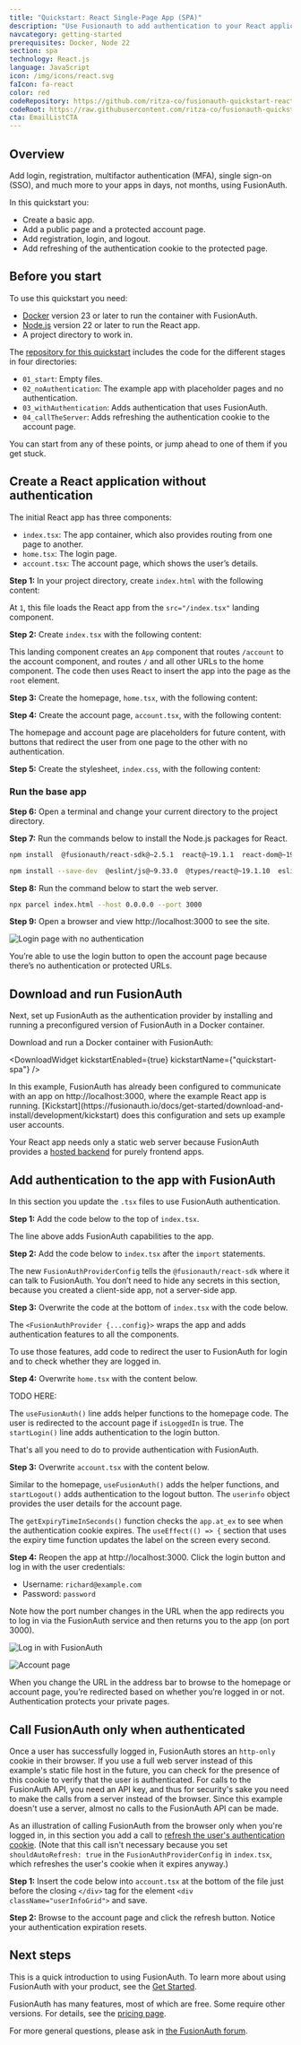 ```yaml
---
title: "Quickstart: React Single-Page App (SPA)"
description: "Use Fusionauth to add authentication to your React application. Add registration, login, and a protected route to a frontend-only project. Estimated time to complete: 15 minutes"
navcategory: getting-started
prerequisites: Docker, Node 22
section: spa
technology: React.js
language: JavaScript
icon: /img/icons/react.svg
faIcon: fa-react
color: red
codeRepository: https://github.com/ritza-co/fusionauth-quickstart-react/draft_overhaulReactQuickstart
codeRoot: https://raw.githubusercontent.com/ritza-co/fusionauth-quickstart-react/draft_overhaulReactQuickstart
cta: EmailListCTA
---
```



## Overview

Add login, registration, multifactor authentication (MFA), single sign-on (SSO), and much more to your apps in days, not months, using FusionAuth.

In this quickstart you:
- Create a basic app.
- Add a public page and a protected account page.
- Add registration, login, and logout.
- Add refreshing of the authentication cookie to the protected page.

## Before you start

To use this quickstart you need:

- [Docker](https://www.docker.com) version 23 or later to run the container with FusionAuth.
- [Node.js](https://nodejs.org/en) version 22 or later to run the React app.
- A project directory to work in.

The <a href={frontmatter.codeRepository}>repository for this quickstart</a> includes the code for the different stages in four directories:

- `01_start`: Empty files.
- `02_noAuthentication`: The example app with placeholder pages and no authentication.
- `03_withAuthentication`: Adds authentication that uses FusionAuth.
- `04_callTheServer`: Adds refreshing the authentication cookie to the account page.

You can start from any of these points, or jump ahead to one of them if you get stuck.

## Create a React application without authentication

The initial React app has three components:

- `index.tsx`: The app container, which also provides routing from one page to another.
- `home.tsx`: The login page.
- `account.tsx`: The account page, which shows the user’s details.

**Step 1:** In your project directory, create `index.html` with the following content:

<RemoteCode url="https://raw.githubusercontent.com/ritza-co/fusionauth-quickstart-react/draft_overhaulReactQuickstart/02_noAuthentication/index.html" lang="tsx"/>

At `1`, this file loads the React app from the `src="/index.tsx"` landing component.

**Step 2:** Create `index.tsx` with the following content:

<RemoteCode url="https://raw.githubusercontent.com/ritza-co/fusionauth-quickstart-react/draft_overhaulReactQuickstart/02_noAuthentication/index.tsx" lang="tsx"/>

This landing component creates an `App` component that routes `/account` to the account component, and routes `/` and all other URLs to the home component. The code then uses React to insert the app into the page as the `root` element.

**Step 3:** Create the homepage, `home.tsx`, with the following content:

<RemoteCode url="https://raw.githubusercontent.com/ritza-co/fusionauth-quickstart-react/draft_overhaulReactQuickstart/02_noAuthentication/home.tsx" lang="tsx"/>

**Step 4:** Create the account page, `account.tsx`, with the following content:

<RemoteCode url="https://raw.githubusercontent.com/ritza-co/fusionauth-quickstart-react/draft_overhaulReactQuickstart/02_noAuthentication/account.tsx" lang="tsx"/>

The homepage and account page are placeholders for future content, with buttons that redirect the user from one page to the other with no authentication.

**Step 5:** Create the stylesheet, `index.css`, with the following content:

<RemoteCode url="https://raw.githubusercontent.com/ritza-co/fusionauth-quickstart-react/draft_overhaulReactQuickstart/02_noAuthentication/index.css" lang="css"/>

### Run the base app

**Step 6:** Open a terminal and change your current directory to the project directory.

**Step 7:** Run the commands below to install the Node.js packages for React.

```sh
npm install  @fusionauth/react-sdk@~2.5.1  react@~19.1.1  react-dom@~19.1.1  react-router-dom@6.7.0

npm install --save-dev  @eslint/js@~9.33.0  @types/react@~19.1.10  eslint@~9.33.0  typescript@~5.9.2  typescript-eslint@~8.40.0  parcel@~2.15.4
```

**Step 8:** Run the command below to start the web server.

```sh
npx parcel index.html --host 0.0.0.0 --port 3000
```

**Step 9:** Open a browser and view http://localhost:3000 to see the site.

![Login page with no authentication](../../../public/img/quickstarts/quickstart-javascript-react-web/login.webp)

You’re able to use the login button to open the account page because there’s no authentication or protected URLs.

## Download and run FusionAuth

Next, set up FusionAuth as the authentication provider by installing and running a preconfigured version of FusionAuth in a Docker container.

Download and run a Docker container with FusionAuth:

<DownloadWidget kickstartEnabled={true} kickstartName={"quickstart-spa"} />

<Aside type="note">
In this example, FusionAuth has already been configured to communicate with an app on http://localhost:3000, where the example React app is running. [Kickstart](https://fusionauth.io/docs/get-started/download-and-install/development/kickstart) does this configuration and sets up example user accounts.

Your React app needs only a static web server because FusionAuth provides a [hosted backend](https://fusionauth.io/docs/apis/hosted-backend) for purely frontend apps.
</Aside>

## Add authentication to the app with FusionAuth

In this section you update the `.tsx` files to use FusionAuth authentication.

**Step 1:** Add the code below to the top of `index.tsx`.

<RemoteCode url="https://raw.githubusercontent.com/ritza-co/fusionauth-quickstart-react/draft_overhaulReactQuickstart/03_withAuthentication/index.tsx" lang="tsx" tags="a"/>

The line above adds FusionAuth capabilities to the app.

**Step 2:** Add the code below to `index.tsx` after the `import` statements.

<RemoteCode url="https://raw.githubusercontent.com/ritza-co/fusionauth-quickstart-react/draft_overhaulReactQuickstart/03_withAuthentication/index.tsx" lang="tsx" tags="b"/>

The new `FusionAuthProviderConfig` tells the `@fusionauth/react-sdk` where it can talk to FusionAuth. You don’t need to hide any secrets in this section, because you created a client-side app, not a server-side app.

**Step 3:** Overwrite the code at the bottom of `index.tsx` with the code below.

<RemoteCode url="https://raw.githubusercontent.com/ritza-co/fusionauth-quickstart-react/draft_overhaulReactQuickstart/03_withAuthentication/index.tsx" lang="tsx" tags="c"/>

The `<FusionAuthProvider {...config}>` wraps the app and adds authentication features to all the components.

To use those features, add code to redirect the user to FusionAuth for login and to check whether they are logged in.

**Step 4:** Overwrite `home.tsx` with the content below.

TODO HERE:

<RemoteCode url="https://raw.githubusercontent.com/ritza-co/fusionauth-quickstart-react/draft_overhaulReactQuickstart/03_withAuthentication/home.tsx" lang="tsx"/>

The `useFusionAuth()` line adds helper functions to the homepage code. The user is redirected to the account page if `isLoggedIn` is true. The `startLogin()` line adds authentication to the login button.

That's all you need to do to provide authentication with FusionAuth.

**Step 3:** Overwrite `account.tsx` with the content below.

<RemoteCode url="https://raw.githubusercontent.com/ritza-co/fusionauth-quickstart-react/draft_overhaulReactQuickstart/03_withAuthentication/account.tsx" lang="tsx"/>

Similar to the homepage, `useFusionAuth()` adds the helper functions, and `startLogout()` adds authentication to the logout button. The `userinfo` object provides the user details for the account page.

The `getExpiryTimeInSeconds()` function checks the `app.at_ex` to see when the authentication cookie expires. The `useEffect(() => {` section that uses the expiry time function updates the label on the screen every second.

**Step 4:** Reopen the app at http://localhost:3000. Click the login button and log in with the user credentials:


- Username: `richard@example.com`
- Password: `password`

Note how the port number changes in the URL when the app redirects you to log in via the FusionAuth service and then returns you to the app (on port 3000).

![Log in with FusionAuth](../../../public/img/quickstarts/quickstart-javascript-react-web/fa.webp)

![Account page](../../../public/img/quickstarts/quickstart-javascript-react-web/account.webp)

When you change the URL in the address bar to browse to the homepage or account page, you’re redirected based on whether you’re logged in or not. Authentication protects your private pages.

## Call FusionAuth only when authenticated

Once a user has successfully logged in, FusionAuth stores an `http-only` cookie in their browser. If you use a full web server instead of this example's static file host in the future, you can check for the presence of this cookie to verify that the user is authenticated. For calls to the FusionAuth API, you need an API key, and thus for security's sake you need to make the calls from a server instead of the browser. Since this example doesn't use a server, almost no calls to the FusionAuth API can be made.

As an illustration of calling FusionAuth from the browser only when you're logged in, in this section you add a call to [refresh the user's authentication cookie](https://fusionauth.io/docs/apis/hosted-backend#refresh). (Note that this call isn't necessary because you set `shouldAutoRefresh: true` in the `FusionAuthProviderConfig` in `index.tsx`, which refreshes the user's cookie when it expires anyway.)

**Step 1:** Insert the code below into `account.tsx` at the bottom of the file just before the closing `</div>` tag for the element `<div className="userInfoGrid">` and save.

<RemoteCode url="https://raw.githubusercontent.com/ritza-co/fusionauth-quickstart-react/draft_overhaulReactQuickstart/04_callTheServer/account.tsx" lang="tsx" tags="fusionauth"/>

**Step 2:** Browse to the account page and click the refresh button. Notice your authentication expiration resets.

## Next steps

This is a quick introduction to using FusionAuth. To learn more about using FusionAuth with your product, see the [Get Started](/docs/get-started).

FusionAuth has many features, most of which are free. Some require other versions. For details, see the [pricing page](https://fusionauth.io/pricing).

For more general questions, please ask in [the FusionAuth forum](https://fusionauth.io/community/forum).
